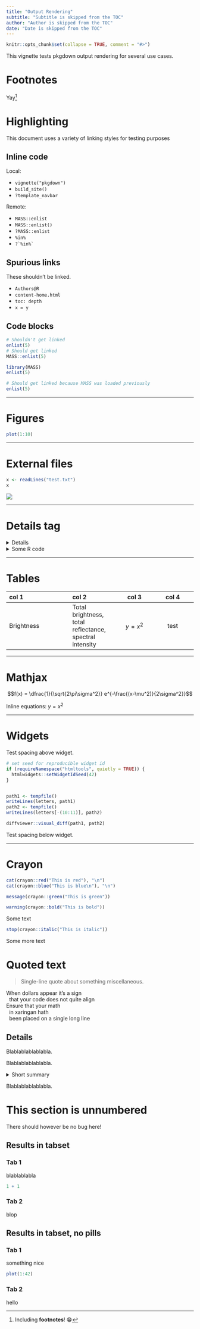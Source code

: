 ```yaml
---
title: "Output Rendering"
subtitle: "Subtitle is skipped from the TOC"
author: "Author is skipped from the TOC"
date: "Date is skipped from the TOC"
---
```


```r
knitr::opts_chunk$set(collapse = TRUE, comment = "#>")
```

This vignette tests pkgdown output rendering for several use cases.

# Footnotes

Yay[^footnote]
 
 
[^footnote]: Including **footnotes**! 😁

# Highlighting

This document uses a variety of linking styles for testing purposes

## Inline code

Local:

* `vignette("pkgdown")`
* `build_site()`
* `?template_navbar`

Remote:

* `MASS::enlist`
* `MASS::enlist()`
* `?MASS::enlist`
* `%in%`
* `` ?`%in%` ``

## Spurious links

These shouldn't be linked.

* `Authors@R`
* `content-home.html`
* `toc: depth`
* `x = y`

## Code blocks

```r
# Shouldn't get linked
enlist(5)
# Should get linked
MASS::enlist(5)
```

```r
library(MASS)
enlist(5)
```

```r
# Should get linked because MASS was loaded previously
enlist(5)
```

---

# Figures

```r
plot(1:10)
```

---

# External files

```r
x <- readLines("test.txt")
x
```

![](bacon.jpg)

---

# Details tag

<details>
  This should only be shown when required
</details>

<details>
<summary>Some R code</summary>
  
```r
1 + 2
```
</details>

---

# Tables

| col 1 | col 2 | col 3 | col 4 |
|:---------------|:-----------|:-------:|:---------:|
| Brightness     | Total brightness, total reflectance, spectral intensity | $$y = x^2$$ | test |

---

# Mathjax

$$f(x) = \dfrac{1}{\sqrt{2\pi\sigma^2}} e^{-\frac{(x-\mu^2)}{2\sigma^2}}$$

Inline equations: $y=x^2$

---

# Widgets

Test spacing above widget.

```r
# set seed for reproducible widget id
if (requireNamespace("htmltools", quietly = TRUE)) {
  htmlwidgets::setWidgetIdSeed(42)
}


path1 <- tempfile()
writeLines(letters, path1)
path2 <- tempfile()
writeLines(letters[-(10:11)], path2)

diffviewer::visual_diff(path1, path2)
```

Test spacing below widget.

---

# Crayon

```r
cat(crayon::red("This is red"), "\n")
cat(crayon::blue("This is blue\n"), "\n")

message(crayon::green("This is green"))

warning(crayon::bold("This is bold"))
```
Some text

```r
stop(crayon::italic("This is italic"))
```

Some more text

# Quoted text

> Single-line quote about something miscellaneous.

| When dollars appear it's a sign
|   that your code does not quite align  
| Ensure that your math  
|   in xaringan hath  
|   been placed on a single long line
## Details

Blablablablablabla.

Blablablablablabla.

<details>
  <summary>Short summary</summary>
  <p>Blablablablablabla.</p>
</details> 

Blablablablablabla.

# This section is unnumbered {-}

There should however be no bug here!

## Results in tabset {.tabset .tabset-pills}

### Tab 1

blablablabla

```r
1 + 1
```

### Tab 2

blop


## Results in tabset, no pills {.tabset}

### Tab 1

something nice

```r
plot(1:42)
```

### Tab 2

hello
